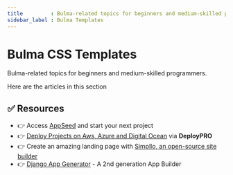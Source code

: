 ```yaml
---
title         : Bulma-related topics for beginners and medium-skilled programmers
sidebar_label : Bulma Templates
---
```


# Bulma CSS Templates


<SubHeading>Bulma-related topics for beginners and medium-skilled programmers.</SubHeading>

Here are the articles in this section

<DocCardList />

## ✅ Resources 

- 👉 Access [AppSeed](https://appseed.us/) and start your next project
- 👉 [Deploy Projects on Aws, Azure and Digital Ocean](https://www.docs.deploypro.dev/) via **DeployPRO**
- 👉 Create an amazing landing page with [Simpllo, an open-source site builder](https://www.simpllo.com/)
- 👉 [Django App Generator](https://app-generator.dev/django/) - A 2nd generation App Builder
